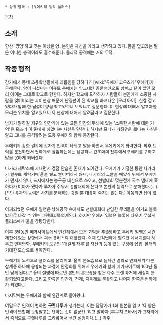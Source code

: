  * 상위 항목 : [우에키의 법칙 플러스]

[[목차]]
== 소개 ==
항상 '멍멍'하고 짖는 이상한 양. 본인은 자신을 개라고 생각하고 있다.
몸을 덮고있는 털은 어떠한 충격이라도 흡수해준다. 물리적 공격에는 거의 무적.

== 작중 행적 ==

강가에서 동네 초등학생들에게 괴롭힘을 당하다가 [wiki:"우에키 코우스케"우에키]가 구해준다. 양이 다쳤다는 이유로 우에키는 학교대신 동물병원으로 향하고 같이 있던 모리 아이는 그대로 학교로 향한다. 하지만 학교에 도착하자 사람들이 본인에게 소중한 사람을 잊어버리는 괴이현상 때문에 난장판이 된 학교를 빠져나온 [모리 아이]. 한참 걷고있다가 앞에 한 남성이 양을 찾고있으니 보았냐고 질문한다. 이 현상에 대해서 알고자한 모리는 위치를 알고있으니 이 현상에 대해서 알려달라고 질문한다.

남자가 말하길 지구의 인간계에 있는 모든 인간의 두뇌에 있는 '소중한 사람에 대한 기억'을 모조리 이 울에게 넣었다는 사실을 말한다. 하지만 모리가 거짓말을 했다는 사실을 알고 그녀를 공격할려는 도중 우에키와 함께 등장한다. 

우에키의 강한 결의에 갑자기 인격이 바뀌고 말을 하면서 우에키에게 협력한다. 이후 트럭을 운전하면서 번화계로 돌입하는데는 성공하나 긴조와의 전투에서 우에키를 구하고 말을 못하게 되버렸다.

나가라 세탁소에 지내면서 점점 안습한 존재가 되어간다. 우에키가 기절한 동안 나가라가 실수로 세탁기에 울을 넣고 빨아버리지 않나, 나가라의 고글을 빼앗기 위해서 우에키가 던지지 않나, 표지에서는 농구공 대신으로 쓰이고, 선발대회 몇분전에 국수 냄새에 혹하다가 미아가 됐다가 루차가 주워서 선발대회에 쓴다고 본인의 능력으로 분해했다.(...)[* 단 루차의 능력은 사지를 분해하는 것일 뿐 대상이 죽지는 않는다.] 이쯤되면 답이 없다.

어찌되었던 우에키 일행은 방해공작 속에서도 선발대회에 난입한 무리들을 이기고 블록 밖으로 나갈 수 있는 그린배찌를얻게된다. 하지만 우에키 일행은 블록에 나오기 무섭게 플러스에게 울을 강탕당한다.

이후 3달동안 메가사이트에서 인간계에서 모은 기억을 추출당하고 우에키 일행은 시간제한이 있는 상황에서 괴수 플러스와 대항한다. 이때 인격변화에 필요한 에너지를다 채우고 인격변화. 우에키의 도구인 '대걸래 자루'를 자신의 등에 있는 구멍에 삽입. 본래의 거대한 모습으로 돌아간다.

우에키의 노력으로 플러스를 물리치고, 울이 본모습으로 돌아간 결과로 번화계가 다른 삼계중 하나에 융합되는 과정에 안정화를 위해서 우에키와 함께 메가사이트에 100년 동안 남게 된다.[* 울의 설명에 따르면 본인의 본모습을 찾은 아주 오랜 과거에 세상이 분활되었다고한다. 그리고 한쪽은 인간계, 천계, 지옥계로 분활되고 나머지 한쪽은 번화계가 되었다.] 

마지막에는 우에키와 함께 인간계로 돌아왔다.   

여담으로 인격이 변하면 '''구렛나루'''가 생기는데, 이는 담당가가 1화 원본을 읽고 '이 양은 인격이 변할때 눈빛말고는 변하는 것이 없군요.'라고 말하자 [후쿠치 츠바사]가 그자리에서 즉석으로 구렛나루를 그려넣어서 생긴 설정이다.(...) 
[[각주]] 
